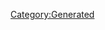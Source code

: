 {{Texts/Music
 |ID=49
 |MusicName=dシュディスタb
 |OfficialName=dシュディスタb
 |VocalName=シェリル・ノーム starring May'n、ランカ・リー＝中島愛
 |VocalNameLF=シェリル・ノーム starring May'n、ランカ・リー＝中島愛
 |Description=作品：劇場版マクロスF〜サヨナラノツバサ〜

歌手：シェリル・ノーム starring May'n、
　　　ランカ・リー＝中島愛

作詞：hal
作曲：菅野よう子
 |BuyURL=https://recochoku.jp/song/S21029020/
 |StoryDesc=才能を秘めながら歌手に憧れる少女ランカと、
トップシンガーとして常に輝き続けてきたシェリル。

数奇な運命から出会いを果たした2人は、それぞれの
想いを胸に歌い、踊り、観客を魅了してきた。そして
今、2人の歌声は1つのステージ上で交わり始める。
 |StoryTitle=「いくわよ、ランカちゃん！」「はい！」
 |BannerId=0
 |AnmStoreURL=
}}
[[Category:Generated]]
